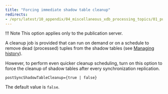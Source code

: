 ```yaml
---
title: "Forcing immediate shadow table cleanup"
redirects:
- /eprs/latest/10_appendix/04_miscellaneous_xdb_processing_topics/01_publications_and_subscriptions_server_conf_options/09_forcing_shadow_table_cleanup
---
```


<div id="forcing_shadow_table_cleanup" class="registered_link"></div>

!!! Note
    This option applies only to the publication server.

A cleanup job is provided that can run on demand or on a schedule to remove dead (processed) tuples from the shadow tables (see [Managing history](../../../07_common_operations/05_managing_history/#managing_history)).

However, to perform even quicker cleanup scheduling, turn on this option to force the cleanup of shadow tables after every synchronization replication.

`postSyncShadowTableCleanup={true | false}`

The default value is `false`.
